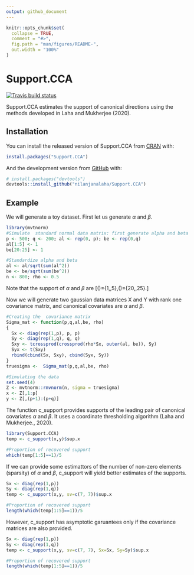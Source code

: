 ```yaml
---
output: github_document
---
```


<!-- README.md is generated from README.Rmd. Please edit that file -->

```r
knitr::opts_chunk$set(
  collapse = TRUE,
  comment = "#>",
  fig.path = "man/figures/README-",
  out.width = "100%"
)
```

# Support.CCA

<!-- badges: start -->
[![Travis build status](https://travis-ci.org/nilanjanalaha/Support.CCA.svg?branch=master)](https://travis-ci.org/nilanjanalaha/Support.CCA)
<!-- badges: end -->

 Support.CCA estimates the support of canonical directions using the methods developed in Laha and Mukherjee (2020).

## Installation

You can install the released version of Support.CCA from [CRAN](https://CRAN.R-project.org) with:

``` r
install.packages("Support.CCA")
```

And the development version from [GitHub](https://github.com/) with:

``` r
# install.packages("devtools")
devtools::install_github("nilanjanalaha/Support.CCA")
```
## Example

We will generate a toy dataset. First let us generate $\alpha$ and $\beta$. 

```r
library(mvtnorm)
#Simulate  standard normal data matrix: first generate alpha and beta
p <- 500; q <- 200; al <- rep(0, p); be <- rep(0,q)
al[1:5] <- 1
be[20:25] <- 1

#Standardize alpha and beta
al <- al/sqrt(sum(al^2))
be <- be/sqrt(sum(be^2))
n <- 800; rho <- 0.5

```

Note that the support of $\alpha$ and $\beta$ are
\[\text{Sup}(\alpha)=\{1,\ldots,5\},\quad \text{Sup}(\beta)=\{20,\ldots,25\}.\]

Now we will generate two gaussian data matrices X and Y with rank one covariance matrix, and canonical
covariates are $\alpha$ and $\beta$.
```r

#Creating the  covariance matrix
Sigma_mat <- function(p,q,al,be, rho)
{
  Sx <- diag(rep(1,p), p, p)
  Sy <- diag(rep(1,q), q, q)
  Sxy <- tcrossprod(crossprod(rho*Sx, outer(al, be)), Sy)
  Syx <- t(Sxy)
  rbind(cbind(Sx, Sxy), cbind(Syx, Sy))
}
truesigma <-  Sigma_mat(p,q,al,be, rho)

#Simulating the data
set.seed(4)
Z <- mvtnorm::rmvnorm(n, sigma = truesigma)
x <- Z[,1:p]
y <- Z[,(p+1):(p+q)]
```



The function c_support provides supports of the leading pair of canonical covariates $\alpha$ and $\beta$. It uses a coordinate thresholding algorithm (Laha and Mukherjee., 2020).

```r
library(Support.CCA)
temp <- c_support(x,y)$sup.x

#Proportion of recovered support
which(temp[1:5]==1)/5
```

If we can provide some estimattors of the number of non-zero elements (sparsity) of 
$\alpha$ and $\beta$, c_support will yield better estimates of the supports.

```r
Sx <- diag(rep(1,p))
Sy <- diag(rep(1,q))
temp <- c_support(x,y, sv=c(7, 7))$sup.x

#Proportion of recovered support
length(which(temp[1:5]==1))/5
```

However, c_support has asymptotic garuantees only if  the covariance matrices are also provided.

```r
Sx <- diag(rep(1,p))
Sy <- diag(rep(1,q))
temp <- c_support(x,y, sv=c(7, 7), Sx=Sx, Sy=Sy)$sup.x

#Proportion of recovered support
length(which(temp[1:5]==1))/5
```


